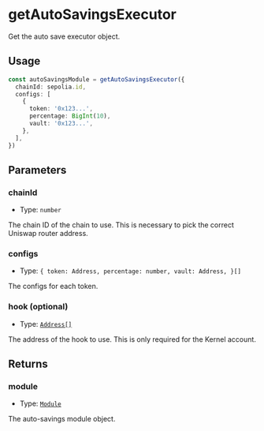 # getAutoSavingsExecutor

Get the auto save executor object.

## Usage

```typescript copy
const autoSavingsModule = getAutoSavingsExecutor({
  chainId: sepolia.id,
  configs: [
    {
      token: '0x123...',
      percentage: BigInt(10),
      vault: '0x123...',
    },
  ],
})
```

## Parameters

### chainId

- Type: `number`

The chain ID of the chain to use. This is necessary to pick the correct Uniswap router address.

### configs

- Type: `{
  token: Address,
  percentage: number,
  vault: Address,
}[]`

The configs for each token.

### hook (optional)

- Type: [`Address[]`](https://viem.sh/docs/glossary/types#address)

The address of the hook to use. This is only required for the Kernel account.

## Returns

### module

- Type: [`Module`](/module-sdk/glossary/types#module)

The auto-savings module object.
